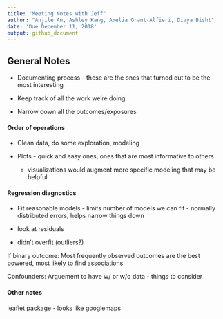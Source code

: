 ```yaml
---
title: "Meeting Notes with Jeff"
author: "Anjile An, Ashley Kang, Amelia Grant-Alfieri, Divya Bisht"
date: 'Due December 11, 2018'
output: github_document
---
```


## General Notes

* Documenting process - these are the ones that turned out to be the most interesting

* Keep track of all the work we're doing

* Narrow down all the outcomes/exposures 

#### Order of operations

* Clean data, do some exploration, modeling

* Plots - quick and easy ones, ones that are most informative to others
  - visualizations would augment more specific modeling that may be helpful 

#### Regression diagnostics

* Fit reasonable models - limits number of models we can fit - normally distributed errors, helps narrow things down

* look at residuals

* didn't overfit (outliers?)

If binary outcome: Most frequently observed outcomes are the best powered, most likely to find associations 

Confounders: Arguement to have w/ or w/o data - things to consider 


#### Other notes

leaflet package - looks like googlemaps 






